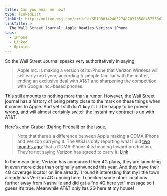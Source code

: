 ```yaml
---
title: Can you hear me now?
type: linkedList
linkUrl: http://online.wsj.com/article/SB10001424052748703735804575536191649347572.html
linkTitle: >
  The Wall Street Journal: Apple Readies Verizon iPhone
tags:
  - iPhone
  - Linked
  - Opinion
---
```


So the Wall Street Journal speaks very authoritatively in saying,

> Apple Inc. is making a version of its iPhone that Verizon Wireless will sell early next year, according to people familiar with the matter, ending an exclusive deal with AT&T and sharpening the competition with Google Inc.-based phones.

This still amounts to nothing more than a rumor. However, the Wall Street journal has a history of being pretty close to the mark on these things when it comes to Apple. And yet I still don’t buy it. I’ll be happy to be proven wrong, and will almost certainly switch the instant my contract is up with AT&T.

Here’s John Gruber (Daring Fireball) on the issue,

> Note that there’s a difference between Apple making a CDMA iPhone and Verizon carrying it. The WSJ is only reporting what I did [two months ago](http://daringfireball.net/2010/08/n92): that a CDMA iPhone 4 is heading toward production. They’re not saying Verizon has agreed to carry it. [Link](http://daringfireball.net/linked/2010/10/06/wsj-verizon)

In the mean time, Verizon has announced their 4G plans, they are launching in even more cities than originally announced this year. And they have their 4G coverage locator on line already. I found it interesting that my little town already has Verizon 4G running here. I checked some other locations further away from Nashville and did get a “no 4G here yet” message so I guess it’s true. Meanwhile AT&T only has 2G here at my house!
